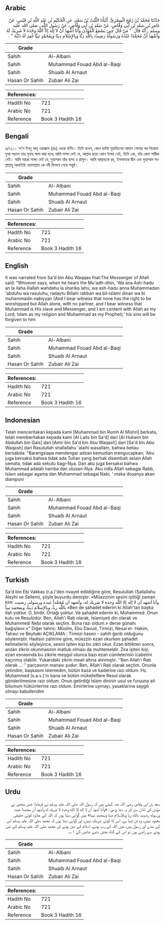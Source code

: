 ## Arabic


<div dir="rtl" lang="ar" style={{fontSize:'larger',backgroundColor:'#f8f9fa',padding:20}}>
حَدَّثَنَا مُحَمَّدُ بْنُ رُمْحٍ الْمِصْرِيُّ، أَنْبَأَنَا اللَّيْثُ بْنُ سَعْدٍ، عَنِ الْحُكَيْمِ بْنِ عَبْدِ اللَّهِ بْنِ قَيْسٍ، عَنْ عَامِرِ بْنِ سَعْدِ بْنِ أَبِي وَقَّاصٍ، عَنْ سَعْدِ بْنِ أَبِي وَقَّاصٍ، عَنْ رَسُولِ اللَّهِ ـ صلى الله عليه وسلم ـ أَنَّهُ قَالَ ‏ "‏ مَنْ قَالَ حِينَ يَسْمَعُ الْمُؤَذِّنَ وَأَنَا أَشْهَدُ أَنْ لاَ إِلَهَ إِلاَّ اللَّهُ وَحْدَهُ لاَ شَرِيكَ لَهُ وَأَشْهَدُ أَنَّ مُحَمَّدًا عَبْدُهُ وَرَسُولُهُ رَضِيتُ بِاللَّهِ رَبًّا وَبِالإِسْلاَمِ دِينًا وَبِمُحَمَّدٍ نَبِيًّا غُفِرَ لَهُ ذَنْبُهُ ‏"‏ ‏.‏
</div>
<div style={{backgroundColor:'#f8f9fa',padding:20, marginBottom: 10}}><table> <thead> <tr> <th>Grade</th> <th></th> </tr> </thead> <tbody> <tr><td>Sahih</td><td>Al-Albani</td></tr><tr><td>Sahih</td><td>Muhammad Fouad Abd al-Baqi</td></tr><tr><td>Sahih</td><td>Shuaib Al Arnaut</td></tr><tr><td>Hasan Or Sahih</td><td>Zubair Ali Zai</td></tr></tbody></table><table> <thead> <tr> <th>References:</th> <th></th> </tr> </thead> <tbody><tr><td>Hadith No</td><td>721</td></tr><tr><td>Arabic No</td><td>721</td></tr><tr><td>Reference</td><td>Book 3 Hadith 16</td></tr></tbody></table></div>

## Bengali


<div dir="ltr" lang="bn" style={{fontSize:'larger',backgroundColor:'#f8f9fa',padding:20}}>
৪/৭২১। সা’দ ইবনু আবূ ওয়াক্কাস (রাঃ) থেকে বর্ণিত। তিনি বলেন, কোন ব্যাক্তি মুয়ায্যিনের আযান শোনার পর নিম্নোক্ত দুআ পড়লে তার গুনাহ ক্ষমা করা হবেঃ আমি সাক্ষ্য দেই যে, আল্লাহ ছাড়া কোন ইলাহ নেই, তিনি এক, তাঁর কোন শারীক নেই। আমি আরো সাক্ষ্য দেই যে, মুহাম্মাদ তাঁর বান্দা ও রাসূল। আমি আল্লাহকে রব, ইসলামকে দ্বীন এবং মুহাম্মাদ সাল্লাল্লাহু আলাইহি ওয়াসাল্লাম কে নবী হিসাবে পেয়ে সন্তুষ্ট।
</div>
<div style={{backgroundColor:'#f8f9fa',padding:20, marginBottom: 10}}><table> <thead> <tr> <th>Grade</th> <th></th> </tr> </thead> <tbody> <tr><td>Sahih</td><td>Al-Albani</td></tr><tr><td>Sahih</td><td>Muhammad Fouad Abd al-Baqi</td></tr><tr><td>Sahih</td><td>Shuaib Al Arnaut</td></tr><tr><td>Hasan Or Sahih</td><td>Zubair Ali Zai</td></tr></tbody></table><table> <thead> <tr> <th>References:</th> <th></th> </tr> </thead> <tbody><tr><td>Hadith No</td><td>721</td></tr><tr><td>Arabic No</td><td>721</td></tr><tr><td>Reference</td><td>Book 3 Hadith 16</td></tr></tbody></table></div>

## English


<div dir="ltr" lang="en" style={{fontSize:'larger',backgroundColor:'#f8f9fa',padding:20}}>
It was narrated from Sa'd bin Abu Waqqas that:The Messenger of Allah said: "Whoever says, when he hears the Mu'adh-dhin, 'Wa ana Ash-hadu an la ilaha illallah wahdahu la sharika lahu, wa ash-hadu anna Muhammadan 'abduhu wa rasuluhu, radaytu Billahi rabban wa bil-islami dinan wa bi muhammadin nabiyyan (And I bear witness that none has the right to be worshipped but Allah alone, with no partner, and I bear witness that Muhammad is His slave and Messenger, and I am content with Allah as my Lord, Islam as my religion and Muhammad as my Prophet),' his sins will be forgiven to him
</div>
<div style={{backgroundColor:'#f8f9fa',padding:20, marginBottom: 10}}><table> <thead> <tr> <th>Grade</th> <th></th> </tr> </thead> <tbody> <tr><td>Sahih</td><td>Al-Albani</td></tr><tr><td>Sahih</td><td>Muhammad Fouad Abd al-Baqi</td></tr><tr><td>Sahih</td><td>Shuaib Al Arnaut</td></tr><tr><td>Hasan Or Sahih</td><td>Zubair Ali Zai</td></tr></tbody></table><table> <thead> <tr> <th>References:</th> <th></th> </tr> </thead> <tbody><tr><td>Hadith No</td><td>721</td></tr><tr><td>Arabic No</td><td>721</td></tr><tr><td>Reference</td><td>Book 3 Hadith 16</td></tr></tbody></table></div>

## Indonesian


<div dir="ltr" lang="id" style={{fontSize:'larger',backgroundColor:'#f8f9fa',padding:20}}>
Telah menceritakan kepada kami [Muhammad bin Rumh Al Mishri] berkata, telah memberitakan kepada kami [Al Laits bin Sa'd] dari [Al Hukaim bin Abdullah bin Qais] dari [Amir bin Sa'd bin Abu Waqash] dari [Sa'd bin Abu Waqash] dari Rasulullah shallallahu 'alaihi wasallam, bahwa beliau bersabda: "Barangsiapa mendengar adzan kemudian mengucapkan; 'Aku juga bersaksi bahwa tidak ada Tuhan yang berhak disembah selain Allah semata, tidak ada sekutu bagi-Nya. Dan aku juga bersaksi bahwa Muhammad adalah hamba dan utusan-Nya. Aku ridla Allah sebagai Rabb, Islam sebagai agama dan Muhammad sebagai Nabi, ' maka dosanya akan diampuni
</div>
<div style={{backgroundColor:'#f8f9fa',padding:20, marginBottom: 10}}><table> <thead> <tr> <th>Grade</th> <th></th> </tr> </thead> <tbody> <tr><td>Sahih</td><td>Al-Albani</td></tr><tr><td>Sahih</td><td>Muhammad Fouad Abd al-Baqi</td></tr><tr><td>Sahih</td><td>Shuaib Al Arnaut</td></tr><tr><td>Hasan Or Sahih</td><td>Zubair Ali Zai</td></tr></tbody></table><table> <thead> <tr> <th>References:</th> <th></th> </tr> </thead> <tbody><tr><td>Hadith No</td><td>721</td></tr><tr><td>Arabic No</td><td>721</td></tr><tr><td>Reference</td><td>Book 3 Hadith 16</td></tr></tbody></table></div>

## Turkish


<div dir="ltr" lang="tr" style={{fontSize:'larger',backgroundColor:'#f8f9fa',padding:20}}>
Sa'd bin Ebi Vakkas (r.a.)'den rivayet edildiğine göre, Resulullah (Sallallahu Aleyhi ve Sellem), şöyle buyurdu demiştir: «Müezzinin sesini işittiği zaman kim: وأنا أشهد أن لا إله إلا اللَّه وحده لا شريك له، وأشهد أن مُحَمَّداً عبده ورسوله، رضيت باللَّه رباً، وبالإسلام ديناً، وبمحمد نبياً «Ben de şahadet ederim ki Allah'tan başka ilah yoktur. O, birdir. Ortağı yoktur. Ve şahadet ederim ki, Muhammed. Onun kulu ve Resulüdür. Ben, Allah'ı Rab olarak, İslamiyeti din olarak ve Muhammedi Nebi olarak seçtim. Buna razı oldum.» derse günahı bağışlanır.»" Diğer tahric: Müslim, Ebu Davud, Tirmizi, Nesai el- Hakim, Tahavi ve Beyhaki AÇIKLAMA : Tirmizi hasen - sahih ğarib olduğunu söylemiştir. Hadisin zahirine göre, müezzin ezan okurken şahadet kelimelerini söyleyince, sesini işiten kişi bu zikri okur. Ezan bittikten sonra, anılan zikrin okunmasının matlub olması da muhtemeldir. Zira işiten kişi, ezan esnasında bu zikirle meşgul olunca bazı ezan cümlelerinin icabetini kaçırmış olabilir. Yukarıdaki zikrin meali altına alınmıştır. ''Ben Allah'ı Rab olarak ... '' parçasının manası şudur: Ben, Allah'ı Rab olarak seçtim. Onunla yetindim, başkasını istemedim, bütün kaza ve kaderine razı oldum. Hz. Muhammed (s.a.v.)'in bana ve bütün mükelleflere Resul olarak gönderilmesine razı oldum. Onun getirdiği İslam dininin usul ve furuuna ait bilumum hükümlerine razı oldum. Emirlerine uymayı, yasaklarına saygılı olmayı kabullendim
</div>
<div style={{backgroundColor:'#f8f9fa',padding:20, marginBottom: 10}}><table> <thead> <tr> <th>Grade</th> <th></th> </tr> </thead> <tbody> <tr><td>Sahih</td><td>Al-Albani</td></tr><tr><td>Sahih</td><td>Muhammad Fouad Abd al-Baqi</td></tr><tr><td>Sahih</td><td>Shuaib Al Arnaut</td></tr><tr><td>Hasan Or Sahih</td><td>Zubair Ali Zai</td></tr></tbody></table><table> <thead> <tr> <th>References:</th> <th></th> </tr> </thead> <tbody><tr><td>Hadith No</td><td>721</td></tr><tr><td>Arabic No</td><td>721</td></tr><tr><td>Reference</td><td>Book 3 Hadith 16</td></tr></tbody></table></div>

## Urdu


<div dir="rtl" lang="ur" style={{fontSize:'larger',backgroundColor:'#f8f9fa',padding:20}}>
سعد بن ابی وقاص رضی اللہ عنہ کہتے ہیں کہ رسول اللہ صلی اللہ علیہ وسلم نے فرمایا: جس شخص نے مؤذن کی اذان سن کر یہ دعا پڑھی: «وأنا أشهد أن لا إله إلا الله وحده لا شريك له وأشهد أن محمدا عبده ورسوله رضيت بالله ربا وبالإسلام دينا وبمحمد نبيا» میں گواہی دیتا ہوں کہ اللہ کے علاوہ کوئی حقیقی معبود نہیں، وہ تن تنہا ہے، اس کا کوئی شریک نہیں، اور گواہی دیتا ہوں کہ محمد صلی اللہ علیہ وسلم اس کے بندے اور رسول ہیں، میں اللہ کے رب ہونے، اسلام کے دین ہونے اور محمد صلی اللہ علیہ وسلم کے نبی ہونے سے راضی ہوں تو اس کے گناہ بخش دئیے جائیں گے ۱؎۔
</div>
<div style={{backgroundColor:'#f8f9fa',padding:20, marginBottom: 10}}><table> <thead> <tr> <th>Grade</th> <th></th> </tr> </thead> <tbody> <tr><td>Sahih</td><td>Al-Albani</td></tr><tr><td>Sahih</td><td>Muhammad Fouad Abd al-Baqi</td></tr><tr><td>Sahih</td><td>Shuaib Al Arnaut</td></tr><tr><td>Hasan Or Sahih</td><td>Zubair Ali Zai</td></tr></tbody></table><table> <thead> <tr> <th>References:</th> <th></th> </tr> </thead> <tbody><tr><td>Hadith No</td><td>721</td></tr><tr><td>Arabic No</td><td>721</td></tr><tr><td>Reference</td><td>Book 3 Hadith 16</td></tr></tbody></table></div>